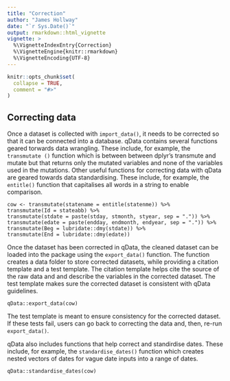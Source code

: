 ```yaml
---
title: "Correction"
author: "James Hollway"
date: "`r Sys.Date()`"
output: rmarkdown::html_vignette
vignette: >
  %\VignetteIndexEntry{Correction}
  %\VignetteEngine{knitr::rmarkdown}
  %\VignetteEncoding{UTF-8}
---
```


```r
knitr::opts_chunk$set(
  collapse = TRUE,
  comment = "#>"
)
```

## Correcting data

Once a dataset is collected with `import_data()`, it needs to be corrected so that it can be connected into a database. 
qData contains several functions geared torwards data wrangling. 
These include, for example, the `transmutate ()` function which is between between dplyr's transmute and mutate but that returns only the mutated variables and none of the variables used in the mutations. 
Other useful functions for correcting data with qData are geared towards data standardising. 
These include, for example, the `entitle()` function that capitalises all words in a string to enable comparison.

```
cow <- transmutate(statename = entitle(statenme)) %>% 
transmutate(Id = stateabb) %>% 
transmutate(stdate = paste(stday, stmonth, styear, sep = ".")) %>% 
transmutate(edate = paste(endday, endmonth, endyear, sep = ".")) %>% 
transmutate(Beg = lubridate::dmy(stdate)) %>% 
transmutate(End = lubridate::dmy(edate))  
```

Once the dataset has been corrected in qData, the cleaned dataset can be loaded into the package using the `export_data()` function. 
The function creates a data folder to store corrected datasets, while providing a citation template and a test template. 
The citation template helps cite the source of the raw data and and describe the variables in the corrected dataset. 
The test template makes sure the corrected dataset is consistent with qData guidelines.

```
qData::export_data(cow)
```

The test template is meant to ensure consistency for the corrected dataset. 
If these tests fail, users can go back to correcting the data and, then, re-run `export_data()`.  

qData also includes functions that help correct and standirdise dates. These include, for example, the `standardise_dates()` function which creates nested vectors of dates for vague date inputs into a range of dates. 

```
qData::standardise_dates(cow)
```
